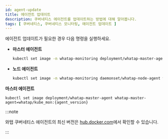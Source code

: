 ```yaml
---
id: agent-update
title: 에이전트 업데이트
description: 쿠버네티스 에이전트를 업데이트하는 방법에 대해 알아봅니다.
tags: [ 쿠버네티스, 쿠버네티스 모니터링, 에이전트 업데이트 ]
---
```



에이전트 업데이트가 필요한 경우 다음 명령을 실행하세요.

<Tabs groupId='k8stype'>

<TabItem value='kubernetes' label='KUBERNETES' default>

* **마스터 에이전트**

  ```bash
  kubectl set image -n whatap-monitoring deployment/whatap-master-agent whatap-master-agent=whatap/kube_mon:{agent_version}
  ```

* **노드 에이전트**

  ```bash
  kubectl set image -n whatap-monitoring daemonset/whatap-node-agent whatap-node-agent=whatap/kube_mon:{agent_version}
  ```

</TabItem>

<TabItem value='eksfragate' label='EKS Fargate(지원 예정)'>

**마스터 에이전트**

```
kubectl set image deployment/whatap-master-agent whatap-master-agent=whatap/kube_mon:{agent_version}
```

</TabItem>

</Tabs>

:::note

와탭 쿠버네티스 에이전트의 최신 버전은 [hub.docker.com](https://hub.docker.com/r/whatap/kube_mon/tags)에서 확인할 수 있습니다.

:::
